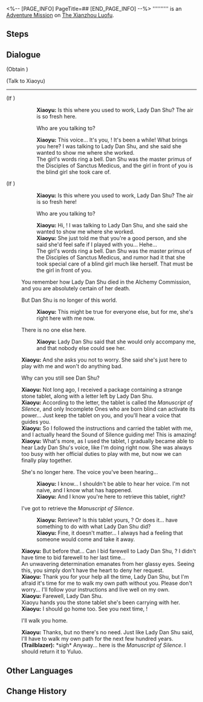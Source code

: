 <%-- [PAGE_INFO]
PageTitle=##
[END_PAGE_INFO] --%>
{{Stub|Dialogue.}}
{{Mission Infobox
|id            = 4040252
|title         = 
|image         = <!--Mission .png-->
|type          = Adventure
|event_name    = 
|chapter       = 
|requirements  = {{cx}}<!--Hidden Mission ID 4040250--> completed
|summary       = <!--official mission summary from Fate's Atlas-->
|characters    = Trailblazer; Xiaoyu
|startLocation = [[The Xianzhou Luofu]] - [[Alchemy Commission]]
|world         = The Xianzhou Luofu
|area          = Alchemy Commission
|prev          = 
|next          = 
|rewards       = Condensed Aether*1
}}
'''''''''' is an [[Adventure Mission]] on [[The Xianzhou Luofu]].

==Steps==


<!--
==Gameplay Notes==

--><!--
==Trial Character==

-->
==Dialogue==
{{Stub Dialogue}}

;(Obtain {{Item|''Manuscript of Silence''|20|x=1|text=''Manuscript of Silence''}})

;(Talk to Xiaoyu)
----
;(If {{cx}}<!--SubMission Finish: 202010423-->)
::'''Xiaoyu:''' Is this where you used to work, Lady Dan Shu? The air is so fresh here.
::{{DIcon|Arrow}} Who are you talking to?
::'''Xiaoyu:''' This voice... It's you, {{MC|f=miss|m=mister}}! It's been a while! What brings you here? I was talking to Lady Dan Shu, and she said she wanted to show me where she worked.
::The girl's words ring a bell. Dan Shu was the master primus of the Disciples of Sanctus Medicus, and the girl in front of you is the blind girl she took care of.
;(If {{cx}}<!--SubMission not Finish: 202010423-->)
::'''Xiaoyu:''' Is this where you used to work, Lady Dan Shu? The air is so fresh here!
::{{DIcon|Arrow}} Who are you talking to?
::'''Xiaoyu:''' Hi, {{MC|f=miss|m=mister}}! I was talking to Lady Dan Shu, and she said she wanted to show me where she worked.
::'''Xiaoyu:''' She just told me that you're a good person, and she said she'd feel safe if I played with you... Hehe...
::The girl's words ring a bell. Dan Shu was the master primus of the Disciples of Sanctus Medicus, and rumor had it that she took special care of a blind girl much like herself. That must be the girl in front of you.
:You remember how Lady Dan Shu died in the Alchemy Commission, and you are absolutely certain of her death.
:{{DIcon|Arrow}} But Dan Shu is no longer of this world.
::'''Xiaoyu:''' This might be true for everyone else, but for me, she's right here with me now.
:{{DIcon|Arrow}} There is no one else here.
::'''Xiaoyu:''' Lady Dan Shu said that she would only accompany me, and that nobody else could see her.
:'''Xiaoyu:''' And she asks you not to worry. She said she's just here to play with me and won't do anything bad.
:{{DIcon|Arrow}} Why can you still see Dan Shu?
:'''Xiaoyu:''' Not long ago, I received a package containing a strange stone tablet, along with a letter left by Lady Dan Shu.
:'''Xiaoyu:''' According to the letter, the tablet is called the ''Manuscript of Silence'', and only Incomplete Ones who are born blind can activate its power... Just keep the tablet on you, and you'll hear a voice that guides you.
:'''Xiaoyu:''' So I followed the instructions and carried the tablet with me, and I actually heard the Sound of Silence guiding me! This is amazing!
:'''Xiaoyu:''' What's more, as I used the tablet, I gradually became able to hear Lady Dan Shu's voice, like I'm doing right now. She was always too busy with her official duties to play with me, but now we can finally play together.
:{{DIcon|Arrow}} She's no longer here. The voice you've been hearing...
::'''Xiaoyu:''' I know... I shouldn't be able to hear her voice. I'm not naive, and I know what has happened.
::'''Xiaoyu:''' And I know you're here to retrieve this tablet, right?
:{{DIcon|Arrow}} I've got to retrieve the ''Manuscript of Silence''.
::'''Xiaoyu:''' Retrieve? Is this tablet yours, {{MC|f=miss|m=mister}}? Or does it... have something to do with what Lady Dan Shu did?
::'''Xiaoyu:''' Fine, it doesn't matter... I always had a feeling that someone would come and take it away.
:'''Xiaoyu:''' But before that... Can I bid farewell to Lady Dan Shu, {{MC|f=miss|m=mister}}? I didn't have time to bid farewell to her last time...
:An unwavering determination emanates from her glassy eyes. Seeing this, you simply don't have the heart to deny her request.
:'''Xiaoyu:''' Thank you for your help all the time, Lady Dan Shu, but I'm afraid it's time for me to walk my own path without you. Please don't worry... I'll follow your instructions and live well on my own.
:'''Xiaoyu:''' Farewell, Lady Dan Shu.
:Xiaoyu hands you the stone tablet she's been carrying with her.
:'''Xiaoyu:''' I should go home too. See you next time, {{MC|f=miss|m=mister}}!
:{{DIcon|Arrow}} I'll walk you home.
:'''Xiaoyu:''' Thanks, but no there's no need. Just like Lady Dan Shu said, I'll have to walk my own path for the next few hundred years.
:{{Black Screen|Stumbling and wavering, Xiaoyu disappears from your sight.}}
:'''(Trailblazer):''' *sigh* Anyway... here is the ''Manuscript of Silence''. I should return it to Yuluo.
{{Dialogue End}}

==Other Languages==
{{Other Languages
|en   = 
|zhs  = 
|zht  = 
|ja   = 
|ko   = 
|es   = 
|fr   = 
|ru   = 
|th   = 
|vi   = 
|de   = 
|id   = 
|pt   = 
}}

==Change History==
{{Change History|1.3}}
